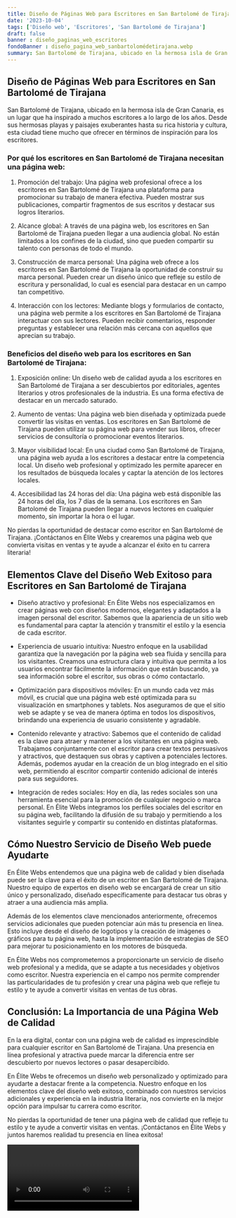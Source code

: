 ```yaml
---
title: Diseño de Páginas Web para Escritores en San Bartolomé de Tirajana
date: '2023-10-04'
tags: ['Diseño web', 'Escritores', 'San Bartolomé de Tirajana']
draft: false
banner : diseño_paginas_web_escritores
fondoBanner : diseño_pagina_web_sanbartolomédetirajana.webp
summary: San Bartolomé de Tirajana, ubicado en la hermosa isla de Gran Canaria, es un lugar que ha inspirado a muchos escritores a lo largo de los años. Desde sus hermosas playas y paisajes exuberantes hasta su rica historia y cultura, esta ciudad tiene mucho que ofrecer en términos de inspiración para los escritores.
---
```


## Diseño de Páginas Web para Escritores en San Bartolomé de Tirajana

San Bartolomé de Tirajana, ubicado en la hermosa isla de Gran Canaria, es un lugar que ha inspirado a muchos escritores a lo largo de los años. Desde sus hermosas playas y paisajes exuberantes hasta su rica historia y cultura, esta ciudad tiene mucho que ofrecer en términos de inspiración para los escritores.

### Por qué los escritores en San Bartolomé de Tirajana necesitan una página web:

1. Promoción del trabajo: Una página web profesional ofrece a los escritores en San Bartolomé de Tirajana una plataforma para promocionar su trabajo de manera efectiva. Pueden mostrar sus publicaciones, compartir fragmentos de sus escritos y destacar sus logros literarios.

2. Alcance global: A través de una página web, los escritores en San Bartolomé de Tirajana pueden llegar a una audiencia global. No están limitados a los confines de la ciudad, sino que pueden compartir su talento con personas de todo el mundo.

3. Construcción de marca personal: Una página web ofrece a los escritores en San Bartolomé de Tirajana la oportunidad de construir su marca personal. Pueden crear un diseño único que refleje su estilo de escritura y personalidad, lo cual es esencial para destacar en un campo tan competitivo.

4. Interacción con los lectores: Mediante blogs y formularios de contacto, una página web permite a los escritores en San Bartolomé de Tirajana interactuar con sus lectores. Pueden recibir comentarios, responder preguntas y establecer una relación más cercana con aquellos que aprecian su trabajo.

### Beneficios del diseño web para los escritores en San Bartolomé de Tirajana:

1. Exposición online: Un diseño web de calidad ayuda a los escritores en San Bartolomé de Tirajana a ser descubiertos por editoriales, agentes literarios y otros profesionales de la industria. Es una forma efectiva de destacar en un mercado saturado.

2. Aumento de ventas: Una página web bien diseñada y optimizada puede convertir las visitas en ventas. Los escritores en San Bartolomé de Tirajana pueden utilizar su página web para vender sus libros, ofrecer servicios de consultoría o promocionar eventos literarios.

3. Mayor visibilidad local: En una ciudad como San Bartolomé de Tirajana, una página web ayuda a los escritores a destacar entre la competencia local. Un diseño web profesional y optimizado les permite aparecer en los resultados de búsqueda locales y captar la atención de los lectores locales.

4. Accesibilidad las 24 horas del día: Una página web está disponible las 24 horas del día, los 7 días de la semana. Los escritores en San Bartolomé de Tirajana pueden llegar a nuevos lectores en cualquier momento, sin importar la hora o el lugar.

No pierdas la oportunidad de destacar como escritor en San Bartolomé de Tirajana. ¡Contáctanos en Élite Webs y crearemos una página web que convierta visitas en ventas y te ayude a alcanzar el éxito en tu carrera literaria!

<GifSeo />

<Cta />

## Elementos Clave del Diseño Web Exitoso para Escritores en San Bartolomé de Tirajana

- Diseño atractivo y profesional: En Élite Webs nos especializamos en crear páginas web con diseños modernos, elegantes y adaptados a la imagen personal del escritor. Sabemos que la apariencia de un sitio web es fundamental para captar la atención y transmitir el estilo y la esencia de cada escritor.

- Experiencia de usuario intuitiva: Nuestro enfoque en la usabilidad garantiza que la navegación por la página web sea fluida y sencilla para los visitantes. Creamos una estructura clara y intuitiva que permita a los usuarios encontrar fácilmente la información que están buscando, ya sea información sobre el escritor, sus obras o cómo contactarlo.

- Optimización para dispositivos móviles: En un mundo cada vez más móvil, es crucial que una página web esté optimizada para su visualización en smartphones y tablets. Nos aseguramos de que el sitio web se adapte y se vea de manera óptima en todos los dispositivos, brindando una experiencia de usuario consistente y agradable.

- Contenido relevante y atractivo: Sabemos que el contenido de calidad es la clave para atraer y mantener a los visitantes en una página web. Trabajamos conjuntamente con el escritor para crear textos persuasivos y atractivos, que destaquen sus obras y captiven a potenciales lectores. Además, podemos ayudar en la creación de un blog integrado en el sitio web, permitiendo al escritor compartir contenido adicional de interés para sus seguidores.

- Integración de redes sociales: Hoy en día, las redes sociales son una herramienta esencial para la promoción de cualquier negocio o marca personal. En Élite Webs integramos los perfiles sociales del escritor en su página web, facilitando la difusión de su trabajo y permitiendo a los visitantes seguirle y compartir su contenido en distintas plataformas.

## Cómo Nuestro Servicio de Diseño Web puede Ayudarte

En Élite Webs entendemos que una página web de calidad y bien diseñada puede ser la clave para el éxito de un escritor en San Bartolomé de Tirajana. Nuestro equipo de expertos en diseño web se encargará de crear un sitio único y personalizado, diseñado específicamente para destacar tus obras y atraer a una audiencia más amplia.

Además de los elementos clave mencionados anteriormente, ofrecemos servicios adicionales que pueden potenciar aún más tu presencia en línea. Esto incluye desde el diseño de logotipos y la creación de imágenes o gráficos para tu página web, hasta la implementación de estrategias de SEO para mejorar tu posicionamiento en los motores de búsqueda.

En Élite Webs nos comprometemos a proporcionarte un servicio de diseño web profesional y a medida, que se adapte a tus necesidades y objetivos como escritor. Nuestra experiencia en el campo nos permite comprender las particularidades de tu profesión y crear una página web que refleje tu estilo y te ayude a convertir visitas en ventas de tus obras.

## Conclusión: La Importancia de una Página Web de Calidad

En la era digital, contar con una página web de calidad es imprescindible para cualquier escritor en San Bartolomé de Tirajana. Una presencia en línea profesional y atractiva puede marcar la diferencia entre ser descubierto por nuevos lectores o pasar desapercibido.

En Élite Webs te ofrecemos un diseño web personalizado y optimizado para ayudarte a destacar frente a la competencia. Nuestro enfoque en los elementos clave del diseño web exitoso, combinado con nuestros servicios adicionales y experiencia en la industria literaria, nos convierte en la mejor opción para impulsar tu carrera como escritor.

No pierdas la oportunidad de tener una página web de calidad que refleje tu estilo y te ayude a convertir visitas en ventas. ¡Contáctanos en Élite Webs y juntos haremos realidad tu presencia en línea exitosa!

<Video />

<CtaBot job='Escritores' city='San Bartolomé de Tirajana'/>

<Gmaps query='San Bartolomé de Tirajana+españa+maps' />